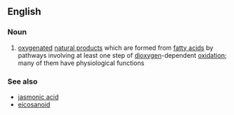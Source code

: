 ==English==

===Noun===
{{en-noun}}

#{{biochemistry}} [[oxygenate]]d [[natural product]]s which are formed from [[fatty acid]]s by pathways involving at least one step of [[dioxygen]]-dependent [[oxidation]]; many of them have physiological functions

===See also===
*[[jasmonic acid]]
*[[eicosanoid]]